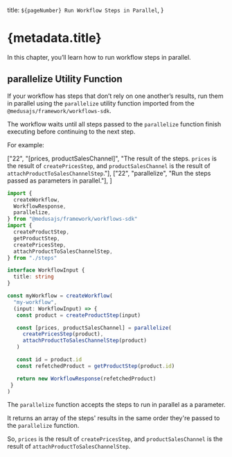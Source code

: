   title: `${pageNumber} Run Workflow Steps in Parallel`,
}

# {metadata.title}

In this chapter, you’ll learn how to run workflow steps in parallel.

## parallelize Utility Function

If your workflow has steps that don’t rely on one another’s results, run them in parallel using the `parallelize` utility function imported from the `@medusajs/framework/workflows-sdk`.

The workflow waits until all steps passed to the `parallelize` function finish executing before continuing to the next step.

For example:

  ["22", "[prices, productSalesChannel]", "The result of the steps. `prices` is the result of `createPricesStep`, and `productSalesChannel` is the result of `attachProductToSalesChannelStep`."],
  ["22", "parallelize", "Run the steps passed as parameters in parallel."],
]

```ts highlights={highlights} collapsibleLines="1-12" expandButtonLabel="Show Imports"
import {
  createWorkflow,
  WorkflowResponse,
  parallelize,
} from "@medusajs/framework/workflows-sdk"
import {
  createProductStep,
  getProductStep,
  createPricesStep,
  attachProductToSalesChannelStep,
} from "./steps"

interface WorkflowInput {
  title: string
}

const myWorkflow = createWorkflow(
  "my-workflow", 
  (input: WorkflowInput) => {
   const product = createProductStep(input)

   const [prices, productSalesChannel] = parallelize(
     createPricesStep(product),
     attachProductToSalesChannelStep(product)
   )

   const id = product.id
   const refetchedProduct = getProductStep(product.id)

   return new WorkflowResponse(refetchedProduct)
 }
)
```

The `parallelize` function accepts the steps to run in parallel as a parameter.

It returns an array of the steps' results in the same order they're passed to the `parallelize` function.

So, `prices` is the result of `createPricesStep`, and `productSalesChannel` is the result of `attachProductToSalesChannelStep`.